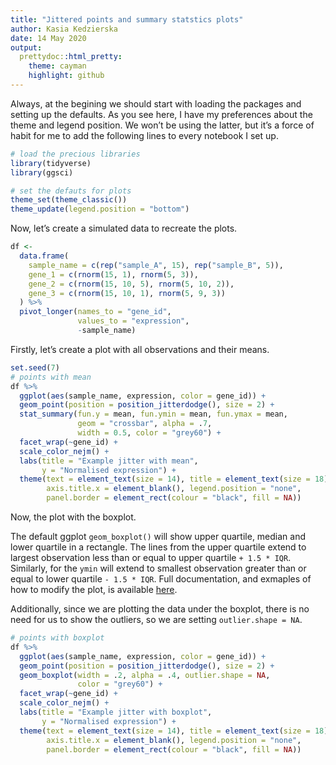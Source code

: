 ```yaml
---
title: "Jittered points and summary statstics plots"
author: Kasia Kedzierska
date: 14 May 2020
output:
  prettydoc::html_pretty:
    theme: cayman
    highlight: github
---
```


Always, at the begining we should start with loading the packages and setting up the defaults. As you see here, I have my preferences about the theme and legend position. We won't be using the latter, but it's a force of habit for me to add the following lines to every notebook I set up. 

```r
# load the precious libraries
library(tidyverse)
library(ggsci)

# set the defauts for plots
theme_set(theme_classic())
theme_update(legend.position = "bottom")
```

Now, let's create a simulated data to recreate the plots.

```r
df <- 
  data.frame(
    sample_name = c(rep("sample_A", 15), rep("sample_B", 5)),
    gene_1 = c(rnorm(15, 1), rnorm(5, 3)),
    gene_2 = c(rnorm(15, 10, 5), rnorm(5, 10, 2)),
    gene_3 = c(rnorm(15, 10, 1), rnorm(5, 9, 3))
  ) %>%
  pivot_longer(names_to = "gene_id", 
               values_to = "expression", 
               -sample_name)
```

Firstly, let's create a plot with all observations and their means. 

```r
set.seed(7)
# points with mean
df %>%
  ggplot(aes(sample_name, expression, color = gene_id)) +
  geom_point(position = position_jitterdodge(), size = 2) +
  stat_summary(fun.y = mean, fun.ymin = mean, fun.ymax = mean, 
               geom = "crossbar", alpha = .7,
               width = 0.5, color = "grey60") +
  facet_wrap(~gene_id) +
  scale_color_nejm() +
  labs(title = "Example jitter with mean",
       y = "Normalised expression") +
  theme(text = element_text(size = 14), title = element_text(size = 18), 
        axis.title.x = element_blank(), legend.position = "none",
        panel.border = element_rect(colour = "black", fill = NA))
```

Now, the plot with the boxplot. 

The default ggplot `geom_boxplot()` will show upper quartile, median and lower quartile in a rectangle. The lines from the upper quartile extend to largest observation less than or equal to upper quartile `+ 1.5 * IQR`. Similarly, for the `ymin` will extend to smallest observation greater than or equal to lower quartile `- 1.5 * IQR`. Full documentation, and exmaples of how to modify the plot, is available [here](https://ggplot2.tidyverse.org/reference/geom_boxplot.html).

Additionally, since we are plotting the data under the boxplot, there is no need for us to show the outliers, so we are setting `outlier.shape = NA`.

```r
# points with boxplot
df %>%
  ggplot(aes(sample_name, expression, color = gene_id)) +
  geom_point(position = position_jitterdodge(), size = 2) +
  geom_boxplot(width = .2, alpha = .4, outlier.shape = NA, 
               color = "grey60") +
  facet_wrap(~gene_id) +
  scale_color_nejm() +
  labs(title = "Example jitter with boxplot",
       y = "Normalised expression") +
  theme(text = element_text(size = 14), title = element_text(size = 18), 
        axis.title.x = element_blank(), legend.position = "none",
        panel.border = element_rect(colour = "black", fill = NA)) 
```

